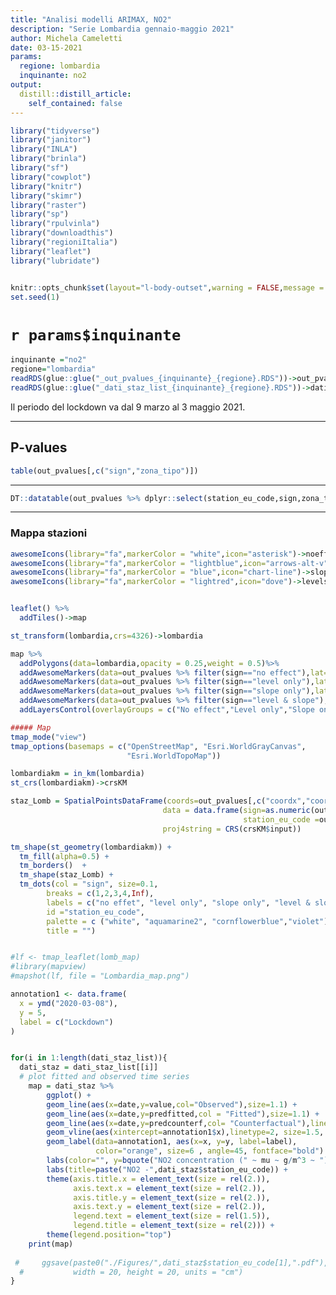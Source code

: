 ```yaml
---
title: "Analisi modelli ARIMAX, NO2"
description: "Serie Lombardia gennaio-maggio 2021"
author: Michela Cameletti
date: 03-15-2021
params:
  regione: lombardia
  inquinante: no2
output:
  distill::distill_article:
    self_contained: false
---
```



```r
library("tidyverse")
library("janitor")
library("INLA")
library("brinla")
library("sf")
library("cowplot")
library("knitr")
library("skimr")
library("raster")
library("sp")
library("rpulvinla")
library("downloadthis")
library("regioniItalia")
library("leaflet")
library("lubridate")


knitr::opts_chunk$set(layout="l-body-outset",warning = FALSE,message = FALSE,echo=FALSE,fig.height=4,include = TRUE,eval = TRUE)
set.seed(1)
```

# `r params$inquinante`  


```r
inquinante ="no2"
regione="lombardia"
readRDS(glue::glue("_out_pvalues_{inquinante}_{regione}.RDS"))->out_pvalues
readRDS(glue::glue("_dati_staz_list_{inquinante}_{regione}.RDS"))->dati_staz_list
```

Il periodo del lockdown va dal 9 marzo al 3 maggio 2021.

---

## P-values


```r
table(out_pvalues[,c("sign","zona_tipo")])
```

---

```r
DT::datatable(out_pvalues %>% dplyr::select(station_eu_code,sign,zona_tipo))
```

---

### Mappa stazioni

```r

awesomeIcons(library="fa",markerColor = "white",icon="asterisk")->noeffect_icon
awesomeIcons(library="fa",markerColor = "lightblue",icon="arrows-alt-v")->levelonly_icon
awesomeIcons(library="fa",markerColor = "blue",icon="chart-line")->slopeonly_icon
awesomeIcons(library="fa",markerColor = "lightred",icon="dove")->levelslope_icon


leaflet() %>%
  addTiles()->map

st_transform(lombardia,crs=4326)->lombardia

map %>%
  addPolygons(data=lombardia,opacity = 0.25,weight = 0.5)%>%
  addAwesomeMarkers(data=out_pvalues %>% filter(sign=="no effect"),lat=~st_y,lng=~st_x,group = "No effect",icon = noeffect_icon,popup = ~station_eu_code) %>%
  addAwesomeMarkers(data=out_pvalues %>% filter(sign=="level only"),lat=~st_y,lng=~st_x,group="Level only",icon = levelonly_icon,popup = ~station_eu_code) %>%
  addAwesomeMarkers(data=out_pvalues %>% filter(sign=="slope only"),lat=~st_y,lng=~st_x,group="Slope only",icon = slopeonly_icon,popup = ~station_eu_code) %>%
  addAwesomeMarkers(data=out_pvalues %>% filter(sign=="level & slope"),lat=~st_y,lng=~st_x,group="Level & slope",icon = levelslope_icon,popup = ~station_eu_code)%>%
  addLayersControl(overlayGroups = c("No effect","Level only","Slope only","Level & slope"),options = layersControlOptions(collapsed=FALSE))


```

```r
##### Map  
tmap_mode("view")
tmap_options(basemaps = c("OpenStreetMap", "Esri.WorldGrayCanvas",
                          "Esri.WorldTopoMap")) 

lombardiakm = in_km(lombardia)
st_crs(lombardiakm)->crsKM

staz_Lomb = SpatialPointsDataFrame(coords=out_pvalues[,c("coordx","coordy")]/1000,
                                  data = data.frame(sign=as.numeric(out_pvalues$sign),
                                                    station_eu_code =out_pvalues$station_eu_code),
                                  proj4string = CRS(crsKM$input))

tm_shape(st_geometry(lombardiakm)) +
  tm_fill(alpha=0.5) +
  tm_borders()  +
  tm_shape(staz_Lomb) +
  tm_dots(col = "sign", size=0.1,
        breaks = c(1,2,3,4,Inf),
        labels = c("no effet", "level only", "slope only", "level & slope"),
        id ="station_eu_code",
        palette = c ("white", "aquamarine2", "cornflowerblue","violet"),
        title = "")


#lf <- tmap_leaflet(lomb_map)
#library(mapview)
#mapshot(lf, file = "Lombardia_map.png")
```




```r
annotation1 <- data.frame(
  x = ymd("2020-03-08"),
  y = 5,
  label = c("Lockdown")
)


for(i in 1:length(dati_staz_list)){
  dati_staz = dati_staz_list[[i]]
  # plot fitted and observed time series
    map = dati_staz %>% 
        ggplot() +
        geom_line(aes(x=date,y=value,col="Observed"),size=1.1) +
        geom_line(aes(x=date,y=predfitted,col = "Fitted"),size=1.1) +
        geom_line(aes(x=date,y=predcounterf,col= "Counterfactual"),linetype=2,size=1.1) +
        geom_vline(aes(xintercept=annotation1$x),linetype=2, size=1.5, col="darkgreen") + 
        geom_label(data=annotation1, aes(x=x, y=y, label=label),                 
                   color="orange", size=6 , angle=45, fontface="bold") +
        labs(color="", y=bquote("NO2 concentration (" ~ mu ~ g/m^3 ~ ")"))+
        labs(title=paste("NO2 -",dati_staz$station_eu_code)) +
        theme(axis.title.x = element_text(size = rel(2.)),
              axis.text.x = element_text(size = rel(2.)),
              axis.title.y = element_text(size = rel(2.)),
              axis.text.y = element_text(size = rel(2.)),
              legend.text = element_text(size = rel(1.5)),
              legend.title = element_text(size = rel(2))) +
        theme(legend.position="top")
    print(map)
      
 #     ggsave(paste0("./Figures/",dati_staz$station_eu_code[1],".pdf"),
  #           width = 20, height = 20, units = "cm")
}    
```

